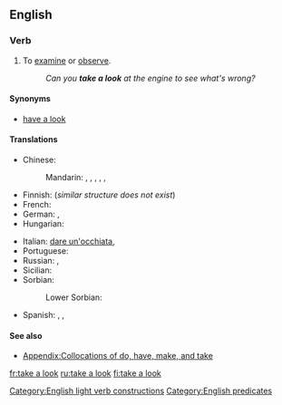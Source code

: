 ==English==

===Verb===
{{head|en|verb|head=[[take]] [[a]] [[look]]}}

# {{context|idiomatic|intransitive|lang=en}} To [[examine]] or [[observe]].
#: ''Can you '''take a look''' at the engine to see what's wrong?''

====Synonyms====
* [[have a look]]

====Translations====
{{trans-top|to examine or observe}}
* Chinese:
*: Mandarin: {{t+|cmn|看|tr=kàn|sc=Hani}}, {{t+|cmn|看看|tr=kànkàn|sc=Hani}}, {{qualifier|slang}} {{t+|cmn|瞜|sc=Hani}}, {{t+|cmn|䁖|tr=lōu|sc=Hani}}, {{t|cmn|瞜瞜|sc=Hani}}, {{t|cmn|䁖䁖|tr=lōulōu|sc=Hani}}
* Finnish: {{t+|fi|katsoa}} (''similar structure does not exist'')
* French: {{t+|fr|jeter un œil}}
* German: {{t|de|angucken}}, {{t|de|einen Blick werfen}}
* Hungarian: {{t+|hu|megnéz}}
{{trans-mid}}
* Italian: {{qualifier|idiomatic}} [[dare un'occhiata]], {{t+|it|esaminare}}
* Portuguese: {{t|pt|[[dar]] [[uma]] [[olhada]]}}
* Russian: {{t+|ru|посмотре́ть}}, {{t+|ru|взгляну́ть}}
* Sicilian: {{t+|scn|dari n'ucchiata}}
* Sorbian:
*: Lower Sorbian: {{t|dsb|woglědaś|pf|alt=woglědaś se}}
* Spanish: {{t|es|echar un vistazo}}, {{t|es|echar una mirada}}, {{t|es|echar una ojeada}}
{{trans-bottom}}

====See also====
* [[Appendix:Collocations of do, have, make, and take]]

[[Category:English light verb constructions]]
[[Category:English predicates]]

[[fr:take a look]]
[[ru:take a look]]
[[fi:take a look]]